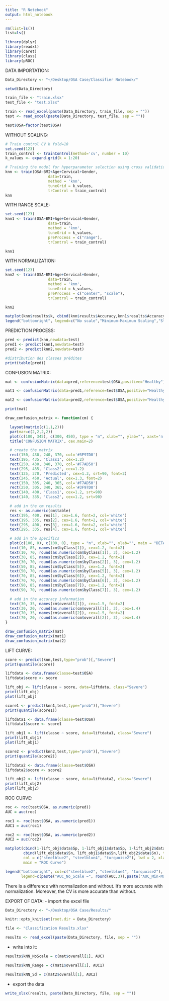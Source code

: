 ```yaml
---
title: "R Notebook"
output: html_notebook
---
```



```r
rm(list=ls())
list=ls()
```

```r
library(dplyr)
library(readxl)
library(caret)
library(class)
library(pROC)
```

DATA IMPORTATION:
```r
Data_Directory <- "~/Desktop/OSA Case/Classifier Notebook/"

setwd(Data_Directory)

train_file <- "train.xlsx"
test_file <- "test.xlsx"

train <- read_excel(paste(Data_Directory, train_file, sep = ""))
test <- read_excel(paste(Data_Directory, test_file, sep = ""))

test$OSA=factor(test$OSA)
```

WITHOUT SCALING:
```r
# Train control CV k fold=10
set.seed(123)
train_control <- trainControl(method='cv', number = 10)
k_values <- expand.grid(k = 1:20) 

# Training the model for hyperparameter selection using cross validation
knn <- train(OSA~BMI+Age+Cervical+Gender,
                   data=train,
                   method = 'knn',
                   tuneGrid = k_values,
                   trControl = train_control)
knn
```


WITH RANGE SCALE:
```r
set.seed(123)
knn1 <- train(OSA~BMI+Age+Cervical+Gender,
                   data=train,
                   method = 'knn',
                   tuneGrid = k_values,
                   preProcess = c("range"),
                   trControl = train_control)

knn1
```

WITH NORMALIZATION:
```r
set.seed(123)
knn2 <- train(OSA~BMI+Age+Cervical+Gender,
                   data=train,
                   method = 'knn',
                   tuneGrid = k_values,
                   preProcess = c("center", "scale"),
                   trControl = train_control)

knn2
```

```r
matplot(knn$results$k, cbind(knn$results$Accuracy,knn1$results$Accuracy,knn2$results$Accuracy),type=c("l","l","l"),col=rainbow(3),lty=c(1,1,3),lwd = 3,xlab = "k-value",ylab = "Accuracy")
legend("bottomright", legend=c("No scale","Minimum-Maximum Scaling","Standard Scaling"), col=rainbow(3),pch=20)
```

PREDICTION PROCESS:
```r
pred <- predict(knn,newdata=test)
pred1 <- predict(knn1,newdata=test)
pred2 <- predict(knn2,newdata=test)

#distribution des classes prédites
print(table(pred))
```

CONFUSION MATRIX:
```r
mat <- confusionMatrix(data=pred,reference=test$OSA,positive="Healthy")

mat1 <- confusionMatrix(data=pred1,reference=test$OSA,positive="Healthy")

mat2 <- confusionMatrix(data=pred2,reference=test$OSA,positive="Healthy")

print(mat)
```

```r
draw_confusion_matrix <- function(cm) {

  layout(matrix(c(1,1,2)))
  par(mar=c(2,2,2,2))
  plot(c(100, 345), c(300, 450), type = "n", xlab="", ylab="", xaxt='n', yaxt='n')
  title('CONFUSION MATRIX', cex.main=2)

  # create the matrix 
  rect(150, 430, 240, 370, col='#3F97D0')
  text(195, 435, 'Class1', cex=1.2)
  rect(250, 430, 340, 370, col='#F7AD50')
  text(295, 435, 'Class2', cex=1.2)
  text(125, 370, 'Predicted', cex=1.3, srt=90, font=2)
  text(245, 450, 'Actual', cex=1.3, font=2)
  rect(150, 305, 240, 365, col='#F7AD50')
  rect(250, 305, 340, 365, col='#3F97D0')
  text(140, 400, 'Class1', cex=1.2, srt=90)
  text(140, 335, 'Class2', cex=1.2, srt=90)

  # add in the cm results 
  res <- as.numeric(cm$table)
  text(195, 400, res[1], cex=1.6, font=2, col='white')
  text(195, 335, res[2], cex=1.6, font=2, col='white')
  text(295, 400, res[3], cex=1.6, font=2, col='white')
  text(295, 335, res[4], cex=1.6, font=2, col='white')

  # add in the specifics 
  plot(c(100, 0), c(100, 0), type = "n", xlab="", ylab="", main = "DETAILS", xaxt='n', yaxt='n')
  text(10, 85, names(cm$byClass[1]), cex=1.2, font=2)
  text(10, 70, round(as.numeric(cm$byClass[1]), 3), cex=1.2)
  text(30, 85, names(cm$byClass[2]), cex=1.2, font=2)
  text(30, 70, round(as.numeric(cm$byClass[2]), 3), cex=1.2)
  text(50, 85, names(cm$byClass[5]), cex=1.2, font=2)
  text(50, 70, round(as.numeric(cm$byClass[5]), 3), cex=1.2)
  text(70, 85, names(cm$byClass[6]), cex=1.2, font=2)
  text(70, 70, round(as.numeric(cm$byClass[6]), 3), cex=1.2)
  text(90, 85, names(cm$byClass[7]), cex=1.2, font=2)
  text(90, 70, round(as.numeric(cm$byClass[7]), 3), cex=1.2)

  # add in the accuracy information 
  text(30, 35, names(cm$overall[1]), cex=1.5, font=2)
  text(30, 20, round(as.numeric(cm$overall[1]), 3), cex=1.4)
  text(70, 35, names(cm$overall[2]), cex=1.5, font=2)
  text(70, 20, round(as.numeric(cm$overall[2]), 3), cex=1.4)
}  
```

```r
draw_confusion_matrix(mat)
draw_confusion_matrix(mat1)
draw_confusion_matrix(mat2)
```

LIFT CURVE:
```r
score <- predict(knn,test,type="prob")[,"Severe"]
print(quantile(score))

liftdata <- data.frame(classe=test$OSA)
liftdata$score <- score

lift_obj <- lift(classe ~ score, data=liftdata, class="Severe")
print(lift_obj)
plot(lift_obj)

score1 <- predict(knn1,test,type="prob")[,"Severe"]
print(quantile(score1))

liftdata1 <- data.frame(classe=test$OSA)
liftdata1$score <- score1

lift_obj1 <- lift(classe ~ score, data=liftdata1, class="Severe")
print(lift_obj1)
plot(lift_obj1)

score2 <- predict(knn2,test,type="prob")[,"Severe"]
print(quantile(score2))

liftdata2 <- data.frame(classe=test$OSA)
liftdata2$score <- score2

lift_obj2 <- lift(classe ~ score, data=liftdata2, class="Severe")
print(lift_obj2)
plot(lift_obj2)
```

ROC CURVE:
```r
roc <- roc(test$OSA, as.numeric(pred))
AUC = auc(roc)

roc1 <- roc(test$OSA, as.numeric(pred1))
AUC1 = auc(roc1)

roc2 <- roc(test$OSA, as.numeric(pred2))
AUC2 = auc(roc2)
```


```r
matplot(cbind(1-lift_obj$data$Sp, 1-lift_obj1$data$Sp, 1-lift_obj2$data$Sp), 
        cbind(lift_obj$data$Sn, lift_obj1$data$Sn,lift_obj2$data$Sn), type = "l", 
        col = c("steelblue2", "steelblue4", "turquoise2"), lwd = 2, xlab = "1 - Specificity",ylab = "Sensitivity", 
        main = "ROC Curve")

legend("bottomright", col=c("steelblue2", "steelblue4", "turquoise2"), pch=15,
       legend=c(paste("AUC_No_Scale =", round(AUC,3)),paste("AUC_Min-Max =", round(AUC1,3)), paste("AUC_Standardization =", round(AUC2,3))))
```

There is a difference with normalization and without. It's more accurate with normalization.
Moreover, the CV is more accurate than without.

EXPORT OF DATA:
- import the excel file
```r
Data_Directory <- "~/Desktop/OSA Case/Results/"

knitr::opts_knit$set(root.dir = Data_Directory)

file <- "Classification Results.xlsx"

results <- read_excel(paste(Data_Directory, file, sep = ""))
```

- write into it:
```r
results$kNN_NoScale = c(mat$overall[1], AUC)

results$kNN_Range = c(mat1$overall[1], AUC1)

results$kNN_Sd = c(mat2$overall[1], AUC2)
```

- export the data 
```r
write_xlsx(results, paste(Data_Directory, file, sep = ""))
```